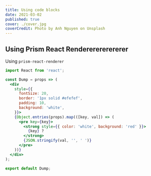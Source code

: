 ```yaml
---
title: Using code blocks
date: 2021-03-02
published: true
cover: ./cover.jpg
coverCredit: Photo by Anh Nguyen on Unsplash
---
```


## Using Prism React Rendererererererer

Using `prism-react-renderer`

```jsx react-live
import React from 'react';

const Dump = props => (
  <div
    style={{
      fontSize: 20,
      border: '1px solid #efefef',
      padding: 10,
      background: 'white',
    }}>
    {Object.entries(props).map(([key, val]) => (
      <pre key={key}>
        <strong style={{ color: 'white', background: 'red' }}>
          {key} ?
        </strong>
        {JSON.stringify(val, '', ' ')}
      </pre>
    ))}
  </div>
);

export default Dump;

```